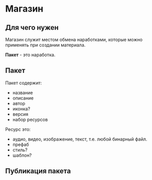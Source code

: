 # Магазин

## Для чего нужен

Магазин служит местом обмена наработками, которые можно применять при создании материала.

**Пакет** - это наработка.

## Пакет

Пакет содержит:

- название
- описание
- автор
- иконка?
- версия
- набор ресурсов

Ресурс это:

- аудио, видео, изображение, текст, т.е. любой бинарный файл.
- префаб
- стиль?
- шаблон?

## Публикация пакета